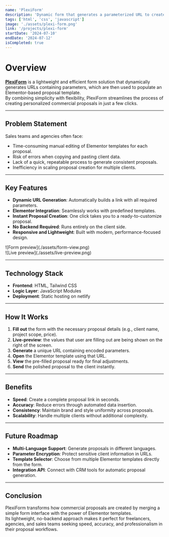 ```yaml
---
name: 'PlexiForm'
description: 'Dynamic form that generates a parameterized URL to create a commercial proposal from an Elementor template.'
tags: ['html', 'css', 'javascript']
image: './assets/plexi-form.png'
link: '/projects/plexi-form'
startDate: '2024-07-10'
endDate: '2024-07-12'
isCompleted: true
---
```


# Overview

[**PlexiForm**](https://plexi-form.netlify.app) is a lightweight and efficient form solution that dynamically generates URLs containing parameters, which are then used to populate an Elementor-based proposal template.  
By combining simplicity with flexibility, PlexiForm streamlines the process of creating personalized commercial proposals in just a few clicks.

---

## Problem Statement

Sales teams and agencies often face:
- Time-consuming manual editing of Elementor templates for each proposal.
- Risk of errors when copying and pasting client data.
- Lack of a quick, repeatable process to generate consistent proposals.
- Inefficiency in scaling proposal creation for multiple clients.

---

## Key Features

- **Dynamic URL Generation**: Automatically builds a link with all required parameters.
- **Elementor Integration**: Seamlessly works with predefined templates.
- **Instant Proposal Creation**: One click takes you to a ready-to-customize proposal.
- **No Backend Required**: Runs entirely on the client side.
- **Responsive and Lightweight**: Built with modern, performance-focused design.


<div class="flex gap-4 flex-wrap justify-center [&_img,p]:m-0">
  <div class="max-w-xs">
    ![Form preview](./assets/form-view.png)
  </div>
  <div class="max-w-xs">
    ![Live preview](./assets/live-preview.png)
  </div>
</div>

---

## Technology Stack

- **Frontend**: HTML, Tailwind CSS
- **Logic Layer**: JavaScript Modules
- **Deployment**: Static hosting on netlify

---

## How It Works

1. **Fill out** the form with the necessary proposal details (e.g., client name, project scope, price).
2. **Live-preview**: the values that user are filling out are being shown on the right of the screen.
2. **Generate** a unique URL containing encoded parameters.
3. **Open** the Elementor template using that URL.
4. **View** the pre-filled proposal ready for final adjustments.
5. **Send** the polished proposal to the client instantly.

---

## Benefits

- **Speed**: Create a complete proposal link in seconds.
- **Accuracy**: Reduce errors through automated data insertion.
- **Consistency**: Maintain brand and style uniformity across proposals.
- **Scalability**: Handle multiple clients without additional complexity.

---

## Future Roadmap

- **Multi-Language Support**: Generate proposals in different languages.
- **Parameter Encryption**: Protect sensitive client information in URLs.
- **Template Selector**: Choose from multiple Elementor templates directly from the form.
- **Integration API**: Connect with CRM tools for automatic proposal generation.

---

## Conclusion

PlexiForm transforms how commercial proposals are created by merging a simple form interface with the power of Elementor templates.  
Its lightweight, no-backend approach makes it perfect for freelancers, agencies, and sales teams seeking speed, accuracy, and professionalism in their proposal workflows.

